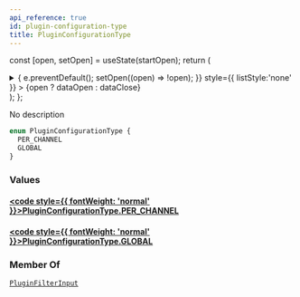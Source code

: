 ```yaml
---
api_reference: true
id: plugin-configuration-type
title: PluginConfigurationType
---
```






const [open, setOpen] = useState(startOpen);
return (
<details {...(open ? { open: true } : {})} className="details" style={{ border:'none', boxShadow:'none', background:'var(--ifm-background-color)' }}>
<summary
onClick={(e) => {
e.preventDefault();
setOpen((open) => !open);
}}
style={{ listStyle:'none' }} >
{open ? dataOpen : dataClose}
</summary>
{open && children}
</details>
);
};

No description

```graphql
enum PluginConfigurationType {
  PER_CHANNEL
  GLOBAL
}
```

### Values

#### [<code style={{ fontWeight: 'normal' }}>PluginConfigurationType.<b>PER_CHANNEL</b></code>](#)

#### [<code style={{ fontWeight: 'normal' }}>PluginConfigurationType.<b>GLOBAL</b></code>](#)

### Member Of

[`PluginFilterInput`](../../../api-reference/miscellaneous/inputs/plugin-filter-input.mdx) <Badge class="badge badge--secondary" text="input"/>
